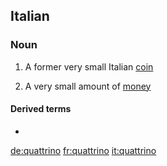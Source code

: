 ==Italian==

===Noun===
{{it-noun|m}}

# A former very small Italian [[coin]]
# {{lb|it|by extension}} A very small amount of [[money]]

====Derived terms====
* {{l|it|squattrinato}}

[[de:quattrino]]
[[fr:quattrino]]
[[it:quattrino]]